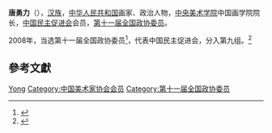'''唐勇力'''（{{bd|1951年||}}），[[汉族|汉族]]，[[中华人民共和国|中华人民共和国]]画家、政治人物，[[中央美术学院|中央美术学院]]中国画学院院长，[[中国民主促进会|中国民主促进会]]会员，[[第十一届全国政协委员|第十一届全国政协委员]]。

2008年，当选第十一届全国政协委员<ref>{{cite news|title=第十一届全国政协委员名单|url=http://www.indaa.com.cn/zt/2009qglh/zxzs/200903/t20090303_127573.html|accessdate=2013-04-09|newspaper=新华社北京1月25日电 中国人民政治协商会议第十一届全国委员会委员名单(共2237人，2008年1月25日政协第十届全国委员会常务委员会第二十次会议通过)|date=2008年1月25日|deadurl=yes|archiveurl=https://web.archive.org/web/20130928014403/http://www.indaa.com.cn/zt/2009qglh/zxzs/200903/t20090303_127573.html|archivedate=2013年9月28日}}</ref>，代表中国民主促进会，分入第九组。<ref>{{cite news|title=全国政协信息-唐勇力|url=http://www.cppcc.gov.cn/CMS/wylibary/showJcwyxtInfoWylibary.action?tabJcwyxt.guid=11W0003210&wytype=wjwy|accessdate=2013-04-11|newspaper=全国政协委员会}}</ref>

== 參考文獻 ==
{{reflist}}

{{中国政治人物小作品}}
{{中国美术家协会第七届理事会}}
{{中国美术家协会第八届理事会}}

{{Authority control}}
{{DEFAULTSORT:Tang唐}}
[[Category:唐姓|Yong]]
[[Category:中国美术家协会会员|Category:中国美术家协会会员]]
[[Category:第十一届全国政协委员|Category:第十一届全国政协委员]]